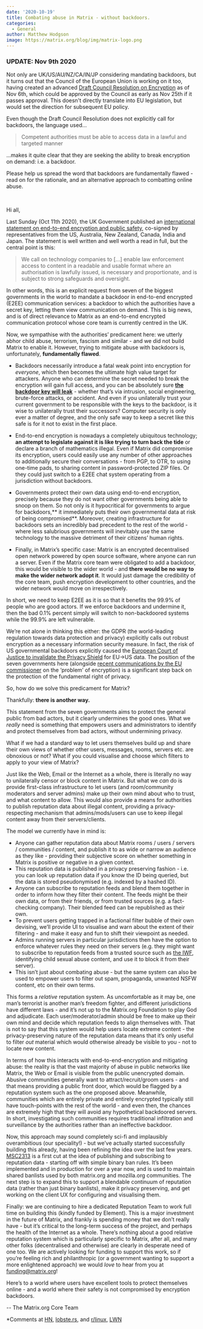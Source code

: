 ```yaml
---
date: '2020-10-19'
title: Combating abuse in Matrix - without backdoors.
categories:
  - General
author: Matthew Hodgson
image: https://matrix.org/blog/img/matrix-logo.png
---
```


### UPDATE: Nov 9th 2020

Not only are UK/US/AU/NZ/CA/IN/JP considering mandating
backdoors, but it turns out that the Council of the European Union is working on it too, having created an advanced
[Draft Council Resolution on Encryption](https://files.orf.at/vietnam2/files/fm4/202045/783284_fh_st12143-re01en20_783284.pdf)
as of Nov 6th, which could be approved by the Council as early as Nov 25th if it passes approval.  This doesn't directly
translate into EU legislation, but would set the direction for subsequent EU policy.

Even though the Draft Council Resolution does not explicitly call for backdoors, the language used...

> Competent authorities must be able to access data in a lawful and targeted manner

...makes it quite clear that they are seeking the ability to break encryption on demand: i.e. a backdoor.

Please help us spread the word that backdoors are fundamentally flawed - read on for the rationale, and an alternative
approach to combatting online abuse.

<br>

Hi all,

Last Sunday (Oct 11th 2020), the UK Government published an [international statement on end-to-end encryption and public safety](https://www.gov.uk/government/publications/international-statement-end-to-end-encryption-and-public-safety), co-signed by representatives from the US, Australia, New Zealand, Canada, India and Japan.  The statement is well written and well worth a read in full, but the central point is this:

> We call on technology companies to [...] enable law enforcement access to content in a readable and usable format where an authorisation is lawfully issued, is necessary and proportionate, and is subject to strong safeguards and oversight.

In other words, this is an explicit request from seven of the biggest governments in the world to mandate a backdoor in end-to-end encrypted (E2EE) communication services: a backdoor to which the authorities have a secret key, letting them view communication on demand.  This is big news, and is of direct relevance to Matrix as an end-to-end encrypted communication protocol whose core team is currently centred in the UK.

Now, we sympathise with the authorities’ predicament here: we utterly abhor child abuse, terrorism, fascism and similar - and we did not build Matrix to enable it.  However, trying to mitigate abuse with backdoors is, unfortunately, **fundamentally flawed**.

*   Backdoors necessarily introduce a fatal weak point into encryption for _everyone_, which then becomes the ultimate high value target for attackers.  Anyone who can determine the secret needed to break the encryption will gain full access, and you can be absolutely sure **[the backdoor key will leak](https://techcrunch.com/2016/07/27/security-experts-have-cloned-all-seven-tsa-master-keys/)** - whether that’s via intrusion, social engineering, brute-force attacks, or accident.  And even if you unilaterally trust your current government to be responsible with the keys to the backdoor, is it wise to unilaterally trust their successors?  Computer security is only ever a matter of degree, and the only safe way to keep a secret like this safe is for it not to exist in the first place.

*   End-to-end encryption is nowadays a completely ubiquitous technology; **an attempt to legislate against it is like trying to turn back the tide** or declare a branch of mathematics illegal.  Even if Matrix did compromise its encryption, users could easily use any number of other approaches to additionally secure their conversations - from PGP, to OTR, to using one-time pads, to sharing content in password-protected ZIP files.  Or they could just switch to a E2EE chat system operating from a jurisdiction without backdoors.

*   Governments protect their own data using end-to-end encryption, precisely because they do not want other governments being able to snoop on them.  So not only is it hypocritical for governments to argue for backdoors,** it immediately puts their own governmental data at risk of being compromised**.  Moreover, creating infrastructure for backdoors sets an incredibly bad precedent to the rest of the world - where less salubrious governments will inevitably use the same technology to the massive detriment of their citizens’ human rights.

*   Finally, in Matrix’s specific case: Matrix is an encrypted decentralised open network powered by open source software, where anyone can run a server.  Even if the Matrix core team were obligated to add a backdoor, this would be visible to the wider world - and **there would be no way to make the wider network adopt it**.  It would just damage the credibility of the core team, push encryption development to other countries,  and the wider network would move on irrespectively.

In short, we need to keep E2EE as it is so that it benefits the 99.9% of people who are good actors. If we enforce backdoors and undermine it, then the bad 0.1% percent simply will switch to non-backdoored systems while the 99.9% are left vulnerable.

We’re not alone in thinking this either: the GDPR (the world-leading regulation towards data protection and privacy) explicitly calls out robust encryption as a necessary information security measure. In fact, the risk of US governmental backdoors explicitly caused the [European Court of Justice to invalidate the Privacy Shield](http://curia.europa.eu/juris/document/document.jsf?docid=228677&doclang=EN) for EU->US data.  The position of the seven governments here (alongside [recent communications by the EU commissioner](https://ec.europa.eu/home-affairs/sites/homeaffairs/files/what-we-do/policies/european-agenda-security/20200724_com-2020-607-commission-communication_en.pdf) on the ‘problem’ of encryption) is a significant step back on the protection of the fundamental right of privacy.

So, how do we solve this predicament for Matrix?

Thankfully: **there is another way.**

This statement from the seven governments aims to protect the general public from bad actors, but it clearly undermines the good ones.  What we _really_ need is something that empowers users and administrators to identify and protect themselves from bad actors, without undermining privacy.

What if we had a standard way to let users themselves build up and share their own views of whether other users, messages, rooms, servers etc. are obnoxious or not?  What if you could visualise and choose which filters to apply to your view of Matrix?

Just like the Web, Email or the Internet as a whole, there is literally no way to unilaterally censor or block content in Matrix.  But what we _can_ do is provide first-class infrastructure to let users (and room/community moderators and server admins) make up their own mind about who to trust, and what content to allow.  This would also provide a means for authorities to publish reputation data about illegal content, providing a privacy-respecting mechanism that admins/mods/users can use to keep illegal content away from their servers/clients.

The model we currently have in mind is:

*   Anyone can gather reputation data about Matrix rooms / users / servers / communities / content, and publish it to as wide or narrow an audience as they like - providing their subjective score on whether something in Matrix is positive or negative in a given context.
*   This reputation data is published in a privacy preserving fashion - i.e. you can look up reputation data if you know the ID being queried, but the data is stored pseudonymised (e.g. indexed by a hashed ID).
*   Anyone can subscribe to reputation feeds and blend them together in order to inform how they filter their content.  The feeds might be their own data, or from their friends, or from trusted sources (e.g. a fact-checking company).  Their blended feed can be republished as their own.
*   To prevent users getting trapped in a factional filter bubble of their own devising, we’ll provide UI to visualise and warn about the extent of their filtering - and make it easy and fun to shift their viewpoint as needed.
*   Admins running servers in particular jurisdictions then have the option to enforce whatever rules they need on their servers (e.g. they might want to subscribe to reputation feeds from a trusted source such as [the IWF](https://www.iwf.org.uk/), identifying child sexual abuse content, and use it to block it from their server).
*   This isn’t just about combating abuse - but the same system can also be used to empower users to filter out spam, propaganda, unwanted NSFW content, etc on their own terms.

This forms a _relative_ reputation system.  As uncomfortable as it may be, one man’s terrorist is another man’s freedom fighter, and different jurisdictions have different laws - and it’s not up to the Matrix.org Foundation to play God and adjudicate.  Each user/moderator/admin should be free to make up their own mind and decide which reputation feeds to align themselves with.  That is not to say that this system would help users locate extreme content - the privacy-preserving nature of the reputation data means that it’s only useful to filter _out_ material which would otherwise already be visible to you - not to locate new content.

In terms of how this interacts with end-to-end-encryption and mitigating abuse: the reality is that the vast majority of abuse in public networks like Matrix, the Web or Email is visible from the public unencrypted domain. Abusive communities generally want to attract/recruit/groom users - and that means providing a public front door, which would be flagged by a reputation system such as the one proposed above.  Meanwhile, communities which are entirely private and entirely encrypted typically still have touch-points with the rest of the world - and even then, the chances are extremely high that they will avoid any hypothetical backdoored servers.  In short, investigating such communities requires traditional infiltration and surveillance by the authorities rather than an ineffective backdoor.

Now, this approach may sound completely sci-fi and implausibly overambitious (our speciality!) - but we’ve actually started successfully building this already, having been refining the idea over the last few years.  [MSC2313](https://github.com/matrix-org/matrix-doc/blob/msc2313/proposals/2313-moderation-policy-rooms.md) is a first cut at the idea of publishing and subscribing to reputation data - starting off with simple binary ban rules.  It’s been implemented and in production for over a year now, and is used to maintain shared banlists used by both matrix.org and mozilla.org communities.  The next step is to expand this to support a blendable continuum of reputation data (rather than just binary banlists), make it privacy preserving, and get working on the client UX for configuring and visualising them.

Finally: we are continuing to hire a dedicated Reputation Team to work full time on building this (kindly funded by Element).  This is a major investment in the future of Matrix, and frankly is spending money that we don’t really have - but it’s critical to the long-term success of the project, and perhaps the health of the Internet as a whole.  There’s nothing about a good relative reputation system which is particularly specific to Matrix, after all, and many other folks (decentralised and otherwise) are clearly in desperate need of one too. We are actively looking for funding to support this work, so if you’re feeling rich and philanthropic (or a government wanting to support a more enlightened approach) we would _love_ to hear from you at [funding@matrix.org](mailto:funding@matrix.org)!

Here’s to a world where users have excellent tools to protect themselves online - and a world where their safety is not compromised by encryption backdoors.

\-- The Matrix.org Core Team

*Comments at [HN](https://news.ycombinator.com/item?id=24826951), [lobste.rs](https://lobste.rs/s/ntyvtw/combating_abuse_matrix_without), and [r/linux](https://www.reddit.com/r/linux/comments/je8s7x/combating_abuse_in_matrix_without_backdoors/), [LWN](https://lwn.net/Articles/834710/)